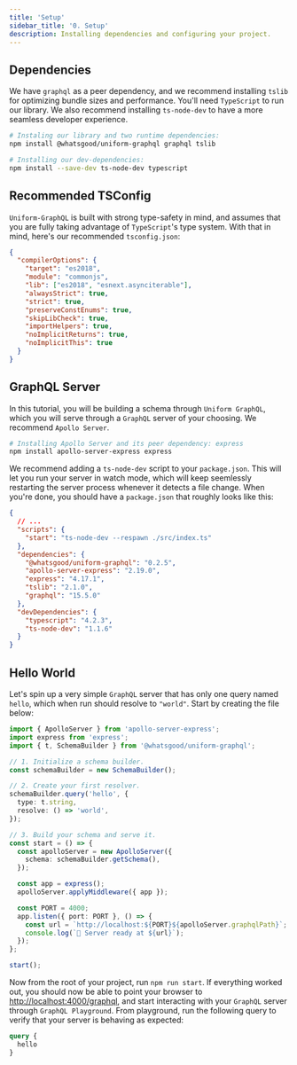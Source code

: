 ```yaml
---
title: 'Setup'
sidebar_title: '0. Setup'
description: Installing dependencies and configuring your project.
---
```


<!-- TODO: write a friendly intro paragraph -->

## Dependencies

We have `graphql` as a peer dependency, and we recommend installing `tslib` for optimizing bundle sizes and performance. You'll need `TypeScript` to run our library. We also recommend installing `ts-node-dev` to have a more seamless developer experience.

```bash
# Instaling our library and two runtime dependencies:
npm install @whatsgood/uniform-graphql graphql tslib

# Installing our dev-dependencies:
npm install --save-dev ts-node-dev typescript
```

## Recommended TSConfig

`Uniform-GraphQL` is built with strong type-safety in mind, and assumes that you are fully taking advantage of `TypeScript`'s type system. With that in mind, here's our recommended `tsconfig.json`:

```json:title=tsconfig.json
{
  "compilerOptions": {
    "target": "es2018",
    "module": "commonjs",
    "lib": ["es2018", "esnext.asynciterable"],
    "alwaysStrict": true,
    "strict": true,
    "preserveConstEnums": true,
    "skipLibCheck": true,
    "importHelpers": true,
    "noImplicitReturns": true,
    "noImplicitThis": true
  }
}
```

## GraphQL Server

In this tutorial, you will be building a schema through `Uniform GraphQL`, which you will serve through a `GraphQL` server of your choosing. We recommend `Apollo Server`.

```bash
# Installing Apollo Server and its peer dependency: express
npm install apollo-server-express express
```

We recommend adding a `ts-node-dev` script to your `package.json`. This will let you run your server in watch mode, which will keep seemlessly restarting the server process whenever it detects a file change. When you're done, you should have a `package.json` that roughly looks like this:

```json:title=package.json
{
  // ...
  "scripts": {
    "start": "ts-node-dev --respawn ./src/index.ts"
  },
  "dependencies": {
    "@whatsgood/uniform-graphql": "0.2.5",
    "apollo-server-express": "2.19.0",
    "express": "4.17.1",
    "tslib": "2.1.0",
    "graphql": "15.5.0"
  },
  "devDependencies": {
    "typescript": "4.2.3",
    "ts-node-dev": "1.1.6"
  }
}
```

## Hello World

Let's spin up a very simple `GraphQL` server that has only one query named `hello`, which when run should resolve to `"world"`. Start by creating the file below:

```ts:title=src/index.ts
import { ApolloServer } from 'apollo-server-express';
import express from 'express';
import { t, SchemaBuilder } from '@whatsgood/uniform-graphql';

// 1. Initialize a schema builder.
const schemaBuilder = new SchemaBuilder();

// 2. Create your first resolver.
schemaBuilder.query('hello', {
  type: t.string,
  resolve: () => 'world',
});

// 3. Build your schema and serve it.
const start = () => {
  const apolloServer = new ApolloServer({
    schema: schemaBuilder.getSchema(),
  });

  const app = express();
  apolloServer.applyMiddleware({ app });

  const PORT = 4000;
  app.listen({ port: PORT }, () => {
    const url = `http://localhost:${PORT}${apolloServer.graphqlPath}`;
    console.log(`🚀 Server ready at ${url}`);
  });
};

start();
```

Now from the root of your project, run `npm run start`. If everything worked out, you should now be able to point your browser to [http://localhost:4000/graphql](http://localhost:4000/graphql), and start interacting with your `GraphQL` server through `GraphQL Playground`. From playground, run the following query to verify that your server is behaving as expected:

```graphql
query {
  hello
}
```

